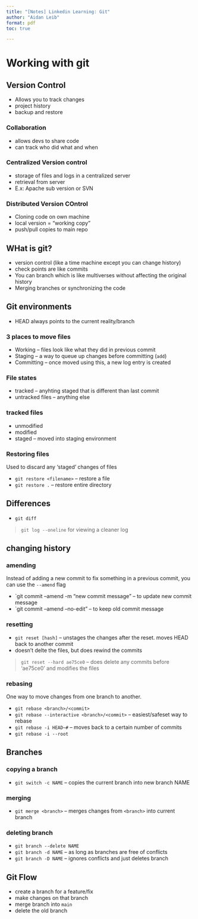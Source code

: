 ```yaml
---
title: "[Notes] Linkedin Learning: Git"
author: "Aidan Leib"
format: pdf
toc: true

---
```


# Working with git

## Version Control

* Allows you to track changes
* project history
* backup and restore

### Collaboration

* allows devs to share code
* can track who did what and when

### Centralized Version control

* storage of files and logs in a centralized server
* retrieval from server
* E.x: Apache sub version or SVN

### Distributed Version COntrol

* Cloning code on own machine
* local version = "working copy"
* push/pull copies to main repo

## WHat is git?

* version control (like a time machine except you can change history)
* check points are like commits
* You can branch which is like multiverses without affecting the original history
* Merging branches or synchronizing the code

## Git environments

* HEAD always points to the current reality/branch

### 3 places to move files

* Working -- files look like what they did in previous commit
* Staging -- a way to queue up changes before committing (`add`)
* Committing -- once moved using this, a new log entry is created

### File states

* tracked -- anyhting staged that is different than last commit
* untracked files -- anything else

### tracked files

* unmodified
* modified
* staged -- moved into staging environment

### Restoring files

Used to discard any 'staged' changes of files

* `git restore <filename>` -- restore a file
* `git restore .` -- restore entire directory

## Differences

* `git diff`

> `git log --oneline` for viewing a cleaner log

## changing history

### amending

Instead of adding a new commit to fix something in a previous commit, you can use the `--amend` flag

* `git commit --amend -m "new commit message" -- to update new commit message
* `git commit --amend --no-edit" -- to keep old commit message

### resetting

* `git reset [hash]` -- unstages the changes after the reset. moves HEAD back to another commit
* doesn't delte the files, but does rewind the commits

> `git reset --hard ae75ce0` -- does delete any commits before 'ae75ce0' and modifies the files

### rebasing

One way to move changes from one branch to another.

* `git rebase <branch>/<commit>`
* `git rebase --interactive <branch>/<commit>` -- easiest/safeset way to rebase
* `git rebase -i HEAD~#` -- moves back to a certain number of commits
* `git rebase -i --root`

## Branches

### copying a branch

* `git switch -c NAME` -- copies the current branch into new branch NAME

### merging

* `git merge <branch>` -- merges changes from `<branch>` into current branch

### deleting branch

* `git branch --delete NAME`
* `git branch -d NAME` -- as long as branches are free of conflicts
* `git branch -D NAME` -- ignores conflicts and just deletes branch

::: {.callout-note}
## Git Flow

* create a branch for a feature/fix
* make changes on that branch
* merge branch into `main`
* delete the old branch
:::